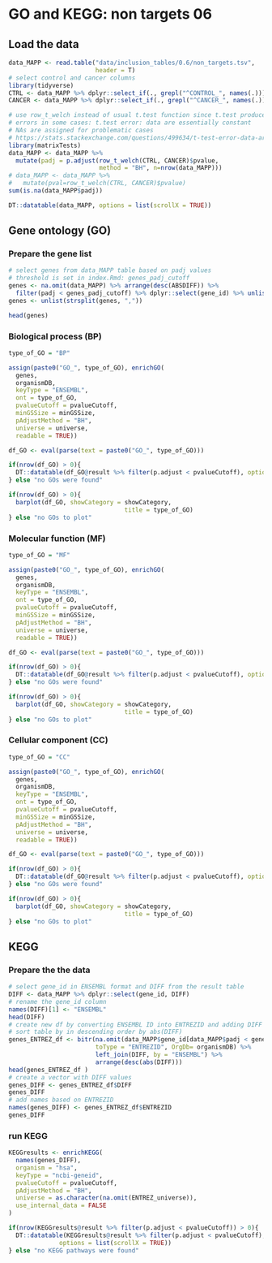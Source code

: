 # GO and KEGG: non targets 06

## Load the data

```r
data_MAPP <- read.table("data/inclusion_tables/0.6/non_targets.tsv", 
                        header = T)
# select control and cancer columns
library(tidyverse)
CTRL <- data_MAPP %>% dplyr::select_if(., grepl("^CONTROL_", names(.))) 
CANCER <- data_MAPP %>% dplyr::select_if(., grepl("^CANCER_", names(.))) 

# use row_t_welch instead of usual t.test function since t.test produces 
# errors in some cases: t.test error: data are essentially constant
# NAs are assigned for problematic cases 
# https://stats.stackexchange.com/questions/499634/t-test-error-data-are-essentially-constant/499637
library(matrixTests)
data_MAPP <- data_MAPP %>%
  mutate(padj = p.adjust(row_t_welch(CTRL, CANCER)$pvalue,
                         method = "BH", n=nrow(data_MAPP)))
# data_MAPP <- data_MAPP %>%
#   mutate(pval=row_t_welch(CTRL, CANCER)$pvalue)
sum(is.na(data_MAPP$padj))
```

```r
DT::datatable(data_MAPP, options = list(scrollX = TRUE))
```

## Gene ontology (GO)

### Prepare the gene list 

```r
# select genes from data_MAPP table based on padj values
# threshold is set in index.Rmd: genes_padj_cutoff
genes <- na.omit(data_MAPP) %>% arrange(desc(ABSDIFF)) %>% 
  filter(padj < genes_padj_cutoff) %>% dplyr::select(gene_id) %>% unlist() 
genes <- unlist(strsplit(genes, ","))
```

```r
head(genes)
```

### Biological process (BP)

```r
type_of_GO = "BP"

assign(paste0("GO_", type_of_GO), enrichGO(
  genes,
  organismDB,
  keyType = "ENSEMBL",
  ont = type_of_GO,
  pvalueCutoff = pvalueCutoff,
  minGSSize = minGSSize,
  pAdjustMethod = "BH",
  universe = universe,
  readable = TRUE))

df_GO <- eval(parse(text = paste0("GO_", type_of_GO)))
```

```r
if(nrow(df_GO) > 0){
  DT::datatable(df_GO@result %>% filter(p.adjust < pvalueCutoff), options = list(scrollX = TRUE))
} else "no GOs were found"
```

```r
if(nrow(df_GO) > 0){
  barplot(df_GO, showCategory = showCategory, 
                                title = type_of_GO)
} else "no GOs to plot"
```

### Molecular function (MF)

```r
type_of_GO = "MF"

assign(paste0("GO_", type_of_GO), enrichGO(
  genes,
  organismDB,
  keyType = "ENSEMBL",
  ont = type_of_GO,
  pvalueCutoff = pvalueCutoff,
  minGSSize = minGSSize,
  pAdjustMethod = "BH",
  universe = universe,
  readable = TRUE))

df_GO <- eval(parse(text = paste0("GO_", type_of_GO)))
```

```r
if(nrow(df_GO) > 0){
  DT::datatable(df_GO@result %>% filter(p.adjust < pvalueCutoff), options = list(scrollX = TRUE))
} else "no GOs were found"
```

```r
if(nrow(df_GO) > 0){
  barplot(df_GO, showCategory = showCategory, 
                                title = type_of_GO)
} else "no GOs to plot"
```

### Cellular component (CC)

```r
type_of_GO = "CC"

assign(paste0("GO_", type_of_GO), enrichGO(
  genes,
  organismDB,
  keyType = "ENSEMBL",
  ont = type_of_GO,
  pvalueCutoff = pvalueCutoff,
  minGSSize = minGSSize,
  pAdjustMethod = "BH",
  universe = universe,
  readable = TRUE))

df_GO <- eval(parse(text = paste0("GO_", type_of_GO)))
```

```r
if(nrow(df_GO) > 0){
  DT::datatable(df_GO@result %>% filter(p.adjust < pvalueCutoff), options = list(scrollX = TRUE))
} else "no GOs were found"
```

```r
if(nrow(df_GO) > 0){
  barplot(df_GO, showCategory = showCategory, 
                                title = type_of_GO)
} else "no GOs to plot"
```

## KEGG

### Prepare the the data

```r
# select gene_id in ENSEMBL format and DIFF from the result table
DIFF <- data_MAPP %>% dplyr::select(gene_id, DIFF)
# rename the gene_id column 
names(DIFF)[1] <- "ENSEMBL"
head(DIFF)
# create new df by converting ENSEMBL ID into ENTREZID and adding DIFF column
# sort table by in descending order by abs(DIFF)
genes_ENTREZ_df <- bitr(na.omit(data_MAPP$gene_id[data_MAPP$padj < genes_padj_cutoff]), fromType = "ENSEMBL", 
                        toType = "ENTREZID", OrgDb= organismDB) %>% 
                        left_join(DIFF, by = "ENSEMBL") %>%
                        arrange(desc(abs(DIFF)))
head(genes_ENTREZ_df )
# create a vector with DIFF values
genes_DIFF <- genes_ENTREZ_df$DIFF
genes_DIFF
# add names based on ENTREZID
names(genes_DIFF) <- genes_ENTREZ_df$ENTREZID
genes_DIFF
```

### run KEGG

```r
KEGGresults <- enrichKEGG(
  names(genes_DIFF),
  organism = "hsa",
  keyType = "ncbi-geneid",
  pvalueCutoff = pvalueCutoff,
  pAdjustMethod = "BH",
  universe = as.character(na.omit(ENTREZ_universe)),
  use_internal_data = FALSE
)
```

```r
if(nrow(KEGGresults@result %>% filter(p.adjust < pvalueCutoff)) > 0){
  DT::datatable(KEGGresults@result %>% filter(p.adjust < pvalueCutoff), 
              options = list(scrollX = TRUE))
} else "no KEGG pathways were found"
```
